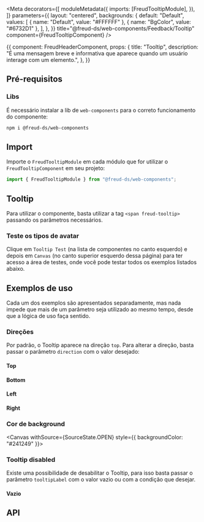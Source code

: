 
<Meta
  decorators={[
    moduleMetadata({
      imports: [FreudTooltipModule],
    }),
  ]}
  parameters={{
    layout: "centered",
    backgrounds: {
      default: "Default",
      values: [
        { name: "Default", value: "#FFFFFF" },
        { name: "BgColor", value: "#6732D1" },
      ],
    },
  }}
  title="@freud-ds/web-components/Feedback/Tooltip"
  component={FreudTooltipComponent}
/>

<Story name="Storyname-hidden">
  {{
    component: FreudHeaderComponent,
    props: {
      title: "Tooltip",
      description:
        "É uma mensagem breve e informativa que aparece quando um usuário interage com um elemento.",
    },
  }}
</Story>

## Pré-requisitos

### Libs

É necessário instalar a lib de ```web-components``` para o correto funcionamento do componente:
```bash
npm i @freud-ds/web-components
```

## <a id="importing"></a>Import

Importe o ```FreudTooltipModule``` em cada módulo que for utilizar o ```FreudTooltipComponent``` em seu projeto:
```ts
import { FreudTooltipModule } from "@freud-ds/web-components";
```

## Tooltip

Para utilizar o componente, basta utilizar a tag ``<span freud-tooltip>`` passando os parâmetros necessários.

### Teste os tipos de avatar

Clique em ``Tooltip Test`` (na lista de componentes no canto esquerdo) e depois em ``Canvas`` (no canto superior esquerdo dessa página) 
para ter acesso a área de testes, onde você pode testar todos os exemplos listados abaixo.

<Canvas withSource={SourceState.NONE}>
  <Story story={TooltipTest}/>
</Canvas>

## Exemplos de uso
Cada um dos exemplos são apresentados separadamente, mas nada impede que mais de um parâmetro seja utilizado ao mesmo tempo, desde que a lógica de uso faça sentido.

### Direções
Por padrão, o Tooltip aparece na direção ``top``. Para alterar a direção, basta passar o parâmetro ``direction`` com o valor desejado:

#### Top
<Canvas withSource={SourceState.OPEN}>
  <Story story={Top} />
</Canvas>

#### Bottom
<Canvas withSource={SourceState.OPEN}>
  <Story story={Bottom} />
</Canvas>

#### Left
<Canvas withSource={SourceState.OPEN}>
  <Story story={Left} />
</Canvas>

#### Right
<Canvas withSource={SourceState.OPEN}>
  <Story story={Right} />
</Canvas>

### Cor de background

<Canvas withSource={SourceState.OPEN} style={{ backgroundColor: "#241249" }}>
  <Story story={BGColor} />
</Canvas>

### Tooltip disabled
Existe uma possibilidade de desabilitar o Tooltip, para isso basta passar o parâmetro ``tooltipLabel`` com o valor vazio ou com a condição que desejar.

#### Vazio
<Canvas withSource={SourceState.OPEN}>
  <Story story={Disabled} />
</Canvas>

## <a id="api"></a>API

<ArgsTable of={FreudTooltipComponent} />
